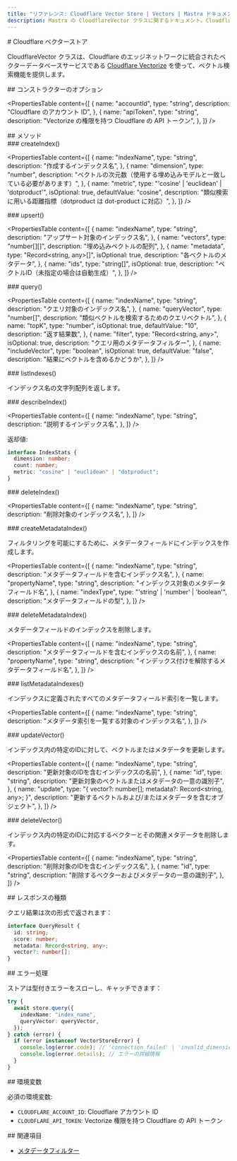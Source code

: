 ```yaml
---
title: "リファレンス: Cloudflare Vector Store | Vectors | Mastra ドキュメント"
description: Mastra の CloudflareVector クラスに関するドキュメント。Cloudflare Vectorize を使用したベクトル検索を提供します。
---
```


<div id="cloudflare-vector-store">
  # Cloudflare ベクターストア
</div>

CloudflareVector クラスは、Cloudflare のエッジネットワークに統合されたベクターデータベースサービスである [Cloudflare Vectorize](https://developers.cloudflare.com/vectorize/) を使って、ベクトル検索機能を提供します。

<div id="constructor-options">
  ## コンストラクターのオプション
</div>

<PropertiesTable
  content={[
    {
      name: "accountId",
      type: "string",
      description: "Cloudflare のアカウント ID",
    },
    {
      name: "apiToken",
      type: "string",
      description: "Vectorize の権限を持つ Cloudflare の API トークン",
    },
  ]}
/>

<div id="methods">
  ## メソッド
</div>

<div id="createindex">
  ### createIndex()
</div>

<PropertiesTable
  content={[
    {
      name: "indexName",
      type: "string",
      description: "作成するインデックス名",
    },
    {
      name: "dimension",
      type: "number",
      description: "ベクトルの次元数（使用する埋め込みモデルと一致している必要があります）",
    },
    {
      name: "metric",
      type: "'cosine' | 'euclidean' | 'dotproduct'",
      isOptional: true,
      defaultValue: "cosine",
      description:
        "類似検索に用いる距離指標（dotproduct は dot-product に対応）",
    },
  ]}
/>

<div id="upsert">
  ### upsert()
</div>

<PropertiesTable
  content={[
    {
      name: "indexName",
      type: "string",
      description: "アップサート対象のインデックス名",
    },
    {
      name: "vectors",
      type: "number[][]",
      description: "埋め込みベクトルの配列",
    },
    {
      name: "metadata",
      type: "Record<string, any>[]",
      isOptional: true,
      description: "各ベクトルのメタデータ",
    },
    {
      name: "ids",
      type: "string[]",
      isOptional: true,
      description: "ベクトルID（未指定の場合は自動生成）",
    },
  ]}
/>

<div id="query">
  ### query()
</div>

<PropertiesTable
  content={[
    {
      name: "indexName",
      type: "string",
      description: "クエリ対象のインデックス名",
    },
    {
      name: "queryVector",
      type: "number[]",
      description: "類似ベクトルを検索するためのクエリベクトル",
    },
    {
      name: "topK",
      type: "number",
      isOptional: true,
      defaultValue: "10",
      description: "返す結果数",
    },
    {
      name: "filter",
      type: "Record<string, any>",
      isOptional: true,
      description: "クエリ用のメタデータフィルター",
    },
    {
      name: "includeVector",
      type: "boolean",
      isOptional: true,
      defaultValue: "false",
      description: "結果にベクトルを含めるかどうか",
    },
  ]}
/>

<div id="listindexes">
  ### listIndexes()
</div>

インデックス名の文字列配列を返します。

<div id="describeindex">
  ### describeIndex()
</div>

<PropertiesTable
  content={[
{
  name: "indexName",
  type: "string",
  description: "説明するインデックス名",
},
]}
/>

返却値:

```typescript copy
interface IndexStats {
  dimension: number;
  count: number;
  metric: "cosine" | "euclidean" | "dotproduct";
}
```


<div id="deleteindex">
  ### deleteIndex()
</div>

<PropertiesTable
  content={[
    {
      name: "indexName",
      type: "string",
      description: "削除対象のインデックス名",
    },
  ]}
/>

<div id="createmetadataindex">
  ### createMetadataIndex()
</div>

フィルタリングを可能にするために、メタデータフィールドにインデックスを作成します。

<PropertiesTable
  content={[
    {
      name: "indexName",
      type: "string",
      description: "メタデータフィールドを含むインデックス名",
    },
    {
      name: "propertyName",
      type: "string",
      description: "インデックス対象のメタデータフィールド名",
    },
    {
      name: "indexType",
      type: "'string' | 'number' | 'boolean'",
      description: "メタデータフィールドの型",
    },
  ]}
/>

<div id="deletemetadataindex">
  ### deleteMetadataIndex()
</div>

メタデータフィールドのインデックスを削除します。

<PropertiesTable
  content={[
    {
      name: "indexName",
      type: "string",
      description: "メタデータフィールドを含むインデックスの名前",
    },
    {
      name: "propertyName",
      type: "string",
      description: "インデックス付けを解除するメタデータフィールド名",
    },
  ]}
/>

<div id="listmetadataindexes">
  ### listMetadataIndexes()
</div>

インデックスに定義されたすべてのメタデータフィールド索引を一覧します。

<PropertiesTable
  content={[
    {
      name: "indexName",
      type: "string",
      description: "メタデータ索引を一覧する対象のインデックス名",
    },
  ]}
/>

<div id="updatevector">
  ### updateVector()
</div>

インデックス内の特定のIDに対して、ベクトルまたはメタデータを更新します。

<PropertiesTable
  content={[
    {
      name: "indexName",
      type: "string",
      description: "更新対象のIDを含むインデックスの名前",
    },
    {
      name: "id",
      type: "string",
      description: "更新対象のベクトルまたはメタデータの一意の識別子",
    },
    {
      name: "update",
      type: "{ vector?: number[]; metadata?: Record<string, any>; }",
      description: "更新するベクトルおよび/またはメタデータを含むオブジェクト",
    },
  ]}
/>

<div id="deletevector">
  ### deleteVector()
</div>

インデックス内の特定のIDに対応するベクターとその関連メタデータを削除します。

<PropertiesTable
  content={[
    {
      name: "indexName",
      type: "string",
      description: "削除対象のIDを含むインデックス名",
    },
    {
      name: "id",
      type: "string",
      description: "削除するベクターおよびメタデータの一意の識別子",
    },
  ]}
/>

<div id="response-types">
  ## レスポンスの種類
</div>

クエリ結果は次の形式で返されます：

```typescript copy
interface QueryResult {
  id: string;
  score: number;
  metadata: Record<string, any>;
  vector?: number[];
}
```


<div id="error-handling">
  ## エラー処理
</div>

ストアは型付きエラーをスローし、キャッチできます：

```typescript copy
try {
  await store.query({
    indexName: "index_name",
    queryVector: queryVector,
  });
} catch (error) {
  if (error instanceof VectorStoreError) {
    console.log(error.code); // 'connection_failed' | 'invalid_dimension' | など
    console.log(error.details); // エラーの詳細情報
  }
}
```


<div id="environment-variables">
  ## 環境変数
</div>

必須の環境変数:

- `CLOUDFLARE_ACCOUNT_ID`: Cloudflare アカウント ID
- `CLOUDFLARE_API_TOKEN`: Vectorize 権限を持つ Cloudflare の API トークン

<div id="related">
  ## 関連項目
</div>

- [メタデータフィルター](../rag/metadata-filters)